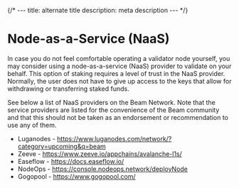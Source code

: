 {/* ---
title: alternate title
description: meta description
--- */}

# Node-as-a-Service (NaaS)

In case you do not feel comfortable operating a validator node yourself, you may consider using a node-as-a-service (NaaS) provider to validate on your behalf. This option of staking requires a level of trust in the NaaS provider. Normally, the user does not have to give up access to the keys that allow for withdrawing or transferring staked funds.

See below a list of NaaS providers on the Beam Network. Note that the service providers are listed for the convenience of the Beam community and that this should not be taken as an endorsement or recommendation to use any of them.

- Luganodes - https://www.luganodes.com/network/?category=upcoming&q=beam
- Zeeve - https://www.zeeve.io/appchains/avalanche-l1s/
- Easeflow - https://docs.easeflow.io/
- NodeOps - https://console.nodeops.network/deployNode
- Gogopool - https://www.gogopool.com/
